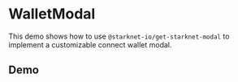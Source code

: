
# WalletModal

This demo shows how to use `@starknet-io/get-starknet-modal` to implement a
customizable connect wallet modal.

## Demo

<WalletModalDemo />
